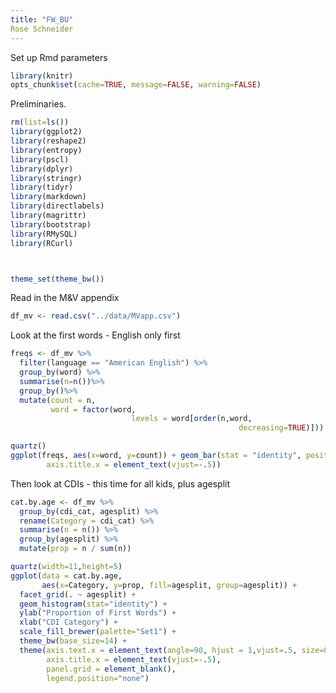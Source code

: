 ```yaml
---
title: "FW_BU"
Rose Schneider
---
```


Set up Rmd parameters
```r
library(knitr)
opts_chunk$set(cache=TRUE, message=FALSE, warning=FALSE)
```

Preliminaries.
```r
rm(list=ls())
library(ggplot2)
library(reshape2)
library(entropy)
library(pscl)
library(dplyr)
library(stringr)
library(tidyr)
library(markdown)
library(directlabels)
library(magrittr)
library(bootstrap)
library(RMySQL)
library(RCurl)



theme_set(theme_bw())

```

Read in the M&V appendix
```r
df_mv <- read.csv("../data/MVapp.csv")
```

Look at the first words - English only first
```r
freqs <- df_mv %>%
  filter(language == "American English") %>%
  group_by(word) %>%
  summarise(n=n())%>%
  group_by()%>%
  mutate(count = n, 
         word = factor(word,
                           levels = word[order(n,word,
                                                   decreasing=TRUE)]))

quartz()
ggplot(freqs, aes(x=word, y=count)) + geom_bar(stat = "identity", position = "dodge") + theme(axis.text.x = element_text(angle=90, hjust = 1,vjust=.5, size=8),
        axis.title.x = element_text(vjust=-.5))


```

Then look at CDIs - this time for all kids, plus agesplit
```r
cat.by.age <- df_mv %>%
  group_by(cdi_cat, agesplit) %>%
  rename(Category = cdi_cat) %>%
  summarise(n = n()) %>%
  group_by(agesplit) %>%
  mutate(prop = n / sum(n))

quartz(width=11,height=5)
ggplot(data = cat.by.age, 
       aes(x=Category, y=prop, fill=agesplit, group=agesplit)) + 
  facet_grid(. ~ agesplit) +
  geom_histogram(stat="identity") +
  ylab("Proportion of First Words") + 
  xlab("CDI Category") +
  scale_fill_brewer(palette="Set1") +
  theme_bw(base_size=14) +
  theme(axis.text.x = element_text(angle=90, hjust = 1,vjust=.5, size=8),
        axis.title.x = element_text(vjust=-.5),
        panel.grid = element_blank(),
        legend.position="none")
```

